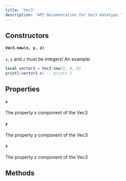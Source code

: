```yaml
---
title: 'Vec3'
description: 'API Documentation for Vec3 datatype.'
---
```


## Constructors
#### `Vec3.new(x, y, z)`
`x`, `y` and `z` must be integers! An example:
```lua
local vector3 = Vec3.new(2, 4, 6)
printl(vector3.x) -- prints 2
```

## Properties
#### `x`
The property x component of the Vec3

#### `y`
The property y component of the Vec3

#### `z`
The property z component of the Vec3

## Methods